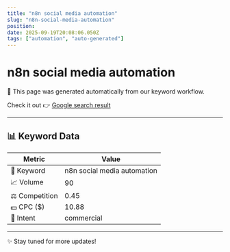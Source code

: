 ```yaml
---
title: "n8n social media automation"
slug: "n8n-social-media-automation"
position: 
date: 2025-09-19T20:08:06.050Z
tags: ["automation", "auto-generated"]
---
```



# n8n social media automation

<Alert>
  🚀 This page was generated automatically from our keyword workflow.
</Alert>

Check it out 👉 [Google search result]()

---

## 📊 Keyword Data

| Metric         | Value        |
|----------------|--------------|
| 🔑 Keyword     | n8n social media automation   |
| 📈 Volume      | 90 |
| ⚖️ Competition | 0.45 |
| 💵 CPC ($)     | 10.88 |
| 🎯 Intent      | commercial |

---

✨ Stay tuned for more updates!
